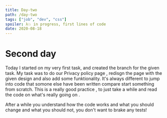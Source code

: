 ```yaml
---
title: Day-two
path: /day-two
tags: ["job", "dev", "css"]
spoiler: λ💥 in progress, first lines of code
date: 2020-08-18
---
```


# Second day

Today I started on my very first task, and created the branch for the given task.
My task was to do our Privacy policy page , redisgn the page with the given design and also add some funktionality.
It's always different to jump into code that somone else have been written compare start something from scratch.
This is a really good practice , to just take a while and read the code on what's really going on .

After a while you understand how the code works and what you should change and what you should not, you don't want to brake any tests!




